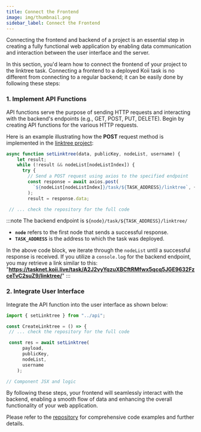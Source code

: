 ```yaml
---
title: Connect the Frontend
image: img/thumbnail.png
sidebar_label: Connect the Frontend
---
```


Connecting the frontend and backend of a project is an essential step in creating a fully functional web application by enabling data communication and interaction between the user interface and the server.

In this section, you'd learn how to connect the frontend of your project to the linktree task. Connecting a frontend to a deployed Koii task is no different from connecting
to a regular backend; it can be easily done by following these steps:

### 1. Implement API Functions

API functions serve the purpose of sending HTTP requests and interacting with the backend's endpoints (e.g., GET, POST, PUT, DELETE). Begin by creating API functions for the various HTTP requests.

Here is an example illustrating how the **POST** request method is implemented in the [linktree project](https://github.com/koii-network/linktree-app/blob/main/src/api.js#L143):

```javascript
async function setLinktree(data, publicKey, nodeList, username) {
    let result;
    while (!result && nodeList[nodeListIndex]) {
      try {
        // Send a POST request using axios to the specified endpoint
        const response = await axios.post(
          `${nodeList[nodeListIndex]}/task/${TASK_ADDRESS}/linktree`, {payload,}
        );
        result = response.data;

 // ... check the repository for the full code
```

:::note
The backend endpoint is `${node}/task/${TASK_ADDRESS}/linktree/`

- **`node`** refers to the first node that sends a successful response.
- **`TASK_ADDRESS`** is the address to which the task was deployed.

In the above code block, we iterate through the `nodeList` until a successful response is received. If you utilize a `console.log` for the backend endpoint, you may retrieve a link similar to this: "**https://tasknet.koii.live/task/A2J2vyYqzuXBCftRMfwx5qcq5JGE9632FzceTvC2suZ9/linktree/**"
:::

### 2. Integrate User Interface

Integrate the API function into the user interface as shown below:

```js
import { setLinktree } from "../api";

const CreateLinktree = () => {
 // ... check the repository for the full code

 const res = await setLinktree(
      payload,
      publicKey,
      nodeList,
      username
    );

// Component JSX and logic
```

By following these steps, your frontend will seamlessly interact with the backend, enabling a smooth flow of data and enhancing the overall functionality of your web application.

Please refer to the [repository](https://github.com/koii-network/linktree-app) for comprehensive code examples and further details.

